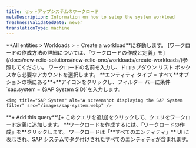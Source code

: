 ```yaml
---
title: セットアップシステムのワークロード
metaDescription: Information on how to setup the system workload
freshnessValidatedDate: never
translationType: machine
---
```


<Steps>
  <Step>
    **All entities &gt; Workloads &gt; + Create a workload**に移動します。 [ワークロードの作成方法の詳細については、「ワークロードの作成と定義」を](/docs/new-relic-solutions/new-relic-one/workloads/create-workloads/)参照してください。
  </Step>

  <Step>
    ワークロードの名前を入力し、ドロップダウン リスト ボックスから必要なアカウントを選択します。
  </Step>

  <Step>
    **エンティティ タイプ = すべて**オプションの横にある**+**アイコンをクリックし、フィルター バーに条件`sap.system = {SAP System SID}`を入力します。

    <img title="SAP System" alt="A screenshot displaying the SAP System filter" src="/images/sap-system.webp" />
  </Step>

  <Step>
    **+ Add this query**\[+ このクエリを追加]をクリックして、クエリをワークロード定義に追加します。
  </Step>

  <Step>
    **ワークロードを作成するには、「ワークロードの作成」を**クリックします。
  </Step>

  <Step>
    ワークロードは「**すべてのエンティティ」** UI に表示され、SAP システムでタグ付けされたすべてのエンティティが含まれます。
  </Step>
</Steps>